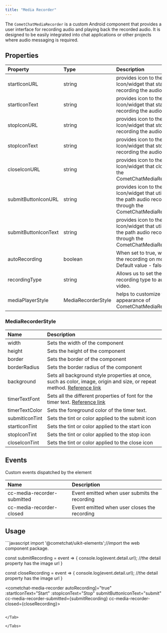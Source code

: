 ```yaml
---
title: "Media Recorder"
---
```




The `CometChatMediaRecorder` is a custom Android component that provides a user interface for recording audio and playing back the recorded audio. It is designed to be easily integrated into chat applications or other projects where audio messaging is required.

## Properties

| Property             | Type               | Description                                                                                                     |
| :-------------------- | :------------------ | :--------------------------------------------------------------------------------------------------------------- |
| startIconURL         | string             | provides icon to the start Icon/widget that starts recording the audio                                          |
| startIconText        | string             | provides icon to the start Icon/widget that starts recording the audio                                          |
| stopIconURL          | string             | provides icon to the start Icon/widget that stops recording the audio                                           |
| stopIconText         | string             | provides icon to the start Icon/widget that stops recording the audio                                           |
| closeIconURL         | string             | provides icon to the start Icon/widget that closes the CometChatMediaRecorder                                   |
| submitButtonIconURL  | string             | provides icon to the start Icon/widget that utilizes the path audio recorded through the CometChatMediaRecorder |
| submitButtonIconText | string             | provides icon to the start Icon/widget that utilizes the path audio recorded through the CometChatMediaRecorder |
| autoRecording        | boolean            | When set to true, will start the recording on mount. Default value - false                                      |
| recordingType        | string             | Allows us to set the recording type to audio or video.                                                          |
| mediaPlayerStyle     | MediaRecorderStyle | helps to customize the appearance of CometChatMediaRecorder                                                     |

### MediaRecorderStyle

| Name           | Description                                                                                                                                                                          |
| :-------------- | :------------------------------------------------------------------------------------------------------------------------------------------------------------------------------------ |
| width          | Sets the width of the component                                                                                                                                                      |
| height         | Sets the height of the component                                                                                                                                                     |
| border         | Sets the border of the component                                                                                                                                                     |
| borderRadius   | Sets the border radius of the component                                                                                                                                              |
| background     | Sets all background style properties at once, such as color, image, origin and size, or repeat method. [Reference link](https://developer.mozilla.org/en-US/docs/Web/CSS/background) |
| timerTextFont  | Sets all the different properties of font for the timer text. [Reference link](https://developer.mozilla.org/en-US/docs/Web/CSS/font)                                                |
| timerTextColor | Sets the foreground color of the timer text.                                                                                                                                         |
| submitIconTint | Sets the tint or color applied to the submit icon                                                                                                                                    |
| startIconTint  | Sets the tint or color applied to the start icon                                                                                                                                     |
| stopIconTint   | Sets the tint or color applied to the stop icon                                                                                                                                      |
| closeIconTint  | Sets the tint or color applied to the close icon                                                                                                                                     |

## Events

Custom events dispatched by the element

| Name                        | Description                                   |
| :--------------------------- | :--------------------------------------------- |
| cc-media-recorder-submitted | Event emitted when user submits the recording |
| cc-media-recorder-closed    | Event emitted when user closes the recording  |

## Usage

<Tabs>
<Tab title="JavaScript">
```javascript
import '@cometchat/uikit-elements';//import the web component package.

const submitRecording = event => {
  console.log(event.detail.url); //the detail property has the image url 
}

const closeRecording = event => {
  console.log(event.detail.url); //the detail property has the image url 
}

<cometchat-media-recorder autoRecording]="true"  
:startIconText="Start" 
:stopIconText="Stop" 
submitButtonIconText="submit" 
cc-media-recorder-submitted={submitRecording}
cc-media-recorder-closed={closeRecording}></cometchat-media-recorder>
```

</Tab>

</Tabs>
